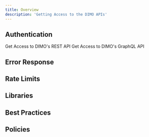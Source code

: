 ```yaml
---
title: Overview
description: 'Getting Access to the DIMO APIs'
---
```


## Authentication

<CardGroup cols={2}>
  <Card
    title="REST API Authentication"
    icon="pen-to-square"
    href="rest-auth"
  >
    Get Access to DIMO's REST API
  </Card>
  <Card
    title="GraphQL API Authentication"
    icon="circle-nodes"
    href="graphql-auth"
  >
    Get Access to DIMO's GraphQL API
  </Card>
</CardGroup>

## Error Response

## Rate Limits

## Libraries

## Best Practices

## Policies